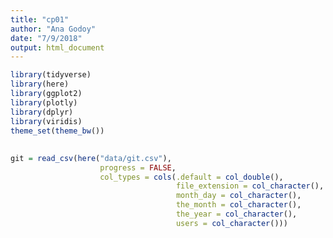 ```yaml
---
title: "cp01"
author: "Ana Godoy"
date: "7/9/2018"
output: html_document
---
```

```r
library(tidyverse)
library(here)
library(ggplot2)
library(plotly)
library(dplyr)
library(viridis)
theme_set(theme_bw())
```
##
```r

git = read_csv(here("data/git.csv"), 
                    progress = FALSE,
                    col_types = cols(.default = col_double(), 
                                     file_extension = col_character(), 
                                     month_day = col_character(), 
                                     the_month = col_character(),
                                     the_year = col_character(),
                                     users = col_character()))
```